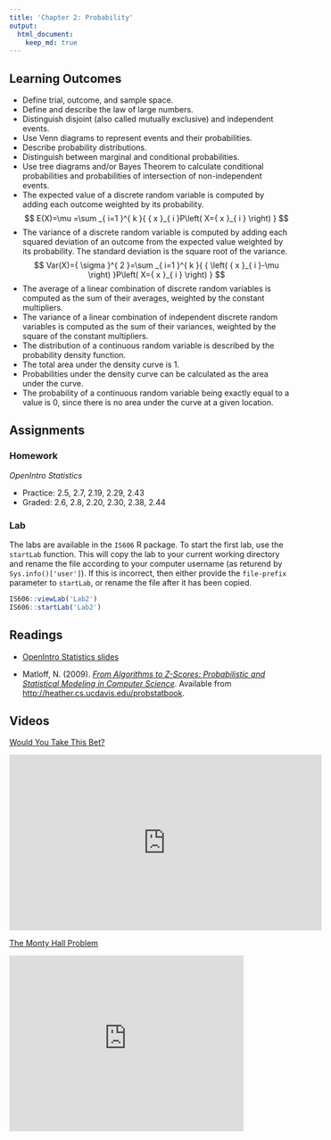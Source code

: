 ```yaml
---
title: 'Chapter 2: Probability'
output:
  html_document:
    keep_md: true
---
```


## Learning Outcomes

* Define trial, outcome, and sample space.
* Define and describe the law of large numbers.
* Distinguish disjoint (also called mutually exclusive) and independent events.
* Use Venn diagrams to represent events and their probabilities.
* Describe probability distributions.
* Distinguish between marginal and conditional probabilities.
* Use tree diagrams and/or Bayes Theorem to calculate conditional probabilities and probabilities of intersection of non-independent events.
* The expected value of a discrete random variable is computed by adding each outcome weighted by its probability.  
$$ E(X)=\mu =\sum _{ i=1 }^{ k }{ { x }_{ i }P\left( X={ x }_{ i } \right)  }  $$
* The variance of a discrete random variable is computed by adding each squared deviation of an outcome from the expected value weighted by its probability. The standard deviation is the square root of the variance.  
$$ Var(X)={ \sigma  }^{ 2 }=\sum _{ i=1 }^{ k }{ { \left( { x }_{ i }-\mu  \right)  }P\left( X={ x }_{ i } \right)  }  $$
* The average of a linear combination of discrete random variables is computed as the sum of their averages, weighted by the constant multipliers.
* The variance of a linear combination of independent discrete random variables is computed as the sum of their variances, weighted by the square of the constant multipliers.
* The distribution of a continuous random variable is described by the probability density function.
* The total area under the density curve is 1.
* Probabilities under the density curve can be calculated as the area under the curve.
* The probability of a continuous random variable being exactly equal to a value is 0, since there is no area under the curve at a given location.

## Assignments

### Homework

*OpenIntro Statistics*

* Practice: 2.5, 2.7, 2.19, 2.29, 2.43
* Graded: 2.6, 2.8, 2.20, 2.30, 2.38, 2.44

### Lab

The labs are available in the `IS606` R package. To start the first lab, use the `startLab` function. This will copy the lab to your current working directory and rename the file according to your computer username (as returend by `Sys.info()['user']`). If this is incorrect, then either provide the `file-prefix` parameter to `startLab`, or rename the file after it has been copied.

```r
IS606::viewLab('Lab2')
IS606::startLab('Lab2')
```

## Readings

* [OpenIntro Statistics slides](https://github.com/jbryer/IS606Fall2015/raw/master/Slides/OpenIntro/os2_slides_02.pdf)

* Matloff, N. (2009). [*From Algorithms to Z-Scores: Probabilistic and Statistical Modeling in Computer Science*](https://github.com/jbryer/IS606Fall2015/blob/master/Textbook/ProbStatBook.pdf?raw=true). Available from [http://heather.cs.ucdavis.edu/probstatbook](http://heather.cs.ucdavis.edu/probstatbook).


## Videos

[Would You Take This Bet?](https://www.youtube.com/watch?v=vBX-KulgJ1o)

<iframe width="560" height="315" src="https://www.youtube.com/embed/vBX-KulgJ1o" frameborder="0" allowfullscreen></iframe>

[The Monty Hall Problem](https://www.youtube.com/watch?v=mhlc7peGlGg)

<iframe width="420" height="315" src="https://www.youtube.com/embed/mhlc7peGlGg" frameborder="0" allowfullscreen></iframe>

